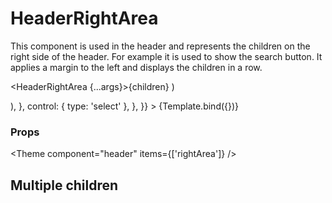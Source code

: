 
<Meta title="Components/Header/HeaderRightArea" component={HeaderRightArea} />

# HeaderRightArea

This component is used in the header and represents the children on the right side of the header. For example it is used to show the search button.
It applies a margin to the left and displays the children in a row.

  <HeaderRightArea {...args}>{children}</HeaderRightArea>
)

<Canvas>
  <Story
    name="Default"
    args={{ children: 'HeaderButtonIcon' }}
    argTypes={{
      children: {
        options: ['HeaderButtonIcon'],
        mapping: {
          HeaderButtonIcon: (
            <HeaderButtonIcon
              icon={IconEdit}
              label="Edit"
              onClick={action('onClick')}
            />
          ),
        },
        control: { type: 'select' },
      },
    }}
  >
    {Template.bind({})}
  </Story>
</Canvas>

### Props

<ArgsTable story="Default" />



<Theme component="header" items={['rightArea']} />

## Multiple children

<Canvas>
  <Story name="Multiple children">
    <HeaderRightArea>
      <HeaderButtonIcon
        icon={IconEdit}
        label="Edit"
        onClick={action('onClick')}
      />
      <HeaderButtonIcon
        icon={IconAdd}
        label="Add"
        onClick={action('onClick')}
      />
    </HeaderRightArea>
  </Story>
</Canvas>
